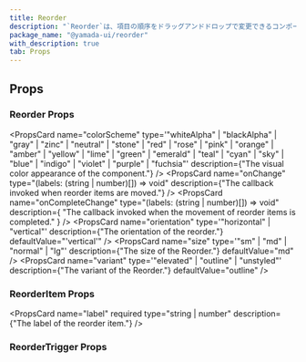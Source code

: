 ```yaml
---
title: Reorder
description: "`Reorder`は、項目の順序をドラッグアンドドロップで変更できるコンポーネントです。"
package_name: "@yamada-ui/reorder"
with_description: true
tab: Props
---
```


## Props

### Reorder Props

<PropsCard
  name="colorScheme"
  type='"whiteAlpha" | "blackAlpha" | "gray" | "zinc" | "neutral" | "stone" | "red" | "rose" | "pink" | "orange" | "amber" | "yellow" | "lime" | "green" | "emerald" | "teal" | "cyan" | "sky" | "blue" | "indigo" | "violet" | "purple" | "fuchsia"'
  description={"The visual color appearance of the component."}
/>
<PropsCard
  name="onChange"
  type="(labels: (string | number)[]) => void"
  description={"The callback invoked when reorder items are moved."}
/>
<PropsCard
  name="onCompleteChange"
  type="(labels: (string | number)[]) => void"
  description={
    "The callback invoked when the movement of reorder items is completed."
  }
/>
<PropsCard
  name="orientation"
  type='"horizontal" | "vertical"'
  description={"The orientation of the reorder."}
  defaultValue="'vertical'"
/>
<PropsCard
  name="size"
  type='"sm" | "md" | "normal" | "lg"'
  description={"The size of the Reorder."}
  defaultValue="md"
/>
<PropsCard
  name="variant"
  type='"elevated" | "outline" | "unstyled"'
  description={"The variant of the Reorder."}
  defaultValue="outline"
/>

### ReorderItem Props

<PropsCard
  name="label"
  required
  type="string | number"
  description={"The label of the reorder item."}
/>

### ReorderTrigger Props
